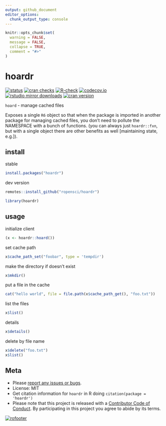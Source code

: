 ```yaml
---
output: github_document
editor_options: 
  chunk_output_type: console
---
```

<!-- README.md is generated from README.Rmd. Please edit that file -->

```r
knitr::opts_chunk$set(
  warning = FALSE,
  message = FALSE,
  collapse = TRUE,
  comment = "#>"
)
```
# hoardr

[![status](https://www.repostatus.org/badges/latest/active.svg)](https://www.repostatus.org/#active)
[![cran checks](https://badges.cranchecks.info/worst/hoardr.svg)](https://badges.cranchecks.info/worst/hoardr.svg)
[![R-check](https://github.com/ropensci/hoardr/workflows/R-check/badge.svg)](https://github.com/ropensci/hoardr/actions?query=workflow%3AR-check)
[![codecov.io](https://codecov.io/github/ropensci/hoardr/coverage.svg?branch=master)](https://app.codecov.io/github/ropensci/hoardr?branch=master)
[![rstudio mirror downloads](https://cranlogs.r-pkg.org/badges/hoardr)](https://cran.r-project.org/package=hoardr)
[![cran version](https://www.r-pkg.org/badges/version/hoardr)](https://cran.r-project.org/package=hoardr)


`hoard` - manage cached files

Exposes a single `R6` object so that when the package is imported in another
package for managing cached files, you don't need to pollute the NAMESPACE
with a bunch of functions. (you can always just `hoardr::fxn`, but
with a single object there are other benefits as well [maintaining state, e.g.]).

## install

stable

```r
install.packages("hoardr")
```

dev version

```r
remotes::install_github("ropensci/hoardr")
```

```r
library(hoardr)
```

## usage

initialize client

```r
(x <- hoardr::hoard())
```

set cache path

```r
x$cache_path_set("foobar", type = 'tempdir')
```

make the directory if doesn't exist

```r
x$mkdir()
```

put a file in the cache

```r
cat("hello world", file = file.path(x$cache_path_get(), "foo.txt"))
```

list the files

```r
x$list()
```

details

```r
x$details()
```

delete by file name

```r
x$delete("foo.txt")
x$list()
```

## Meta

* Please [report any issues or bugs](https://github.com/ropensci/hoardr/issues).
* License: MIT
* Get citation information for `hoardr` in R doing `citation(package = 'hoardr')`
* Please note that this project is released with a [Contributor Code of Conduct][coc]. By participating in this project you agree to abide by its terms.

[![rofooter](https://ropensci.org/public_images/github_footer.png)](https://ropensci.org)

[coc]: https://github.com/ropensci/hoardr/blob/master/CODE_OF_CONDUCT.md

